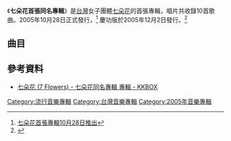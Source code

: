 {{Infobox album
| name       = 七朵花首張同名專輯
| type       = Album
| artist     = [[七朵花|七朵花]]
| cover      = 7F 2005Album.jpeg
| released   = 同名專輯 2005年10月28日<ref name="七朵花首張專輯10月28日推出">{{Cite web |url=http://www.ccr.com.tw/goods/115498 |title=七朵花首張專輯10月28日推出 |access-date=2013-04-28 |archive-date=2019-12-03 |archive-url=https://web.archive.org/web/20191203181812/https://www.ccr.com.tw/goods/115498 }}</ref> <BR/>獵惑慶功版 2005年12月2日<ref name="慶功版12月2日發行">{{Cite web |url=http://www.ccr.com.tw/goods/115518 |title=慶功版12月2日發行 |accessdate=2013-04-28 |archive-date=2016-06-24 |archive-url=https://web.archive.org/web/20160624032501/https://www.ccr.com.tw/goods/115518 |dead-url=no }}</ref>
| recorded   = 2004年－2005年
| genre      = [[華語流行音樂|華語流行音樂]]
| length     = 
| label      = {{flagicon|Taiwan}} [[華納唱片_(台灣)|華納唱片]]
<!-- 未知參數 | number     = 10 -->
| producer   = 
| prev_title = 
| prev_year  = 
| next_title = 
| next_year  = 
}}
《'''七朵花首張同名專輯'''》是[[台灣|台灣]]女子團體[[七朵花|七朵花]]的首張專輯，唱片共收錄10首歌曲。2005年10月28日正式發行，<ref name="七朵花首張專輯10月28日推出">[http://www.ccr.com.tw/goods/115498 七朵花首張專輯10月28日推出]</ref> 慶功版於2005年12月2日發行。<ref name="慶功版12月2日發行">{{Cite web |url=http://www.ccr.com.tw/goods/115518 |title=慶功版12月2日發行 |accessdate=2013-04-28 |archive-date=2016-06-24 |archive-url=https://web.archive.org/web/20160624032501/https://www.ccr.com.tw/goods/115518 |dead-url=no }}</ref>

==曲目==
{{Tracklist
| total_length = 

| title1    = 愛的黑眼圈
| music1    = Yak Bondy<br/>David Eriksen
| lyrics1   = 柯呈雄
| arranger1 = 陳飛午
| length1   = 

| title2    = 魔咒
| music2    = Geoman<br/>Jade Villalon
| lyrics2   = 柯呈雄
| arranger2 = 呂紹淳
| longnote2 = <font size=1>原曲為『Unforgiven』</font>
| length2   = 3:07

| title3    = 好愛她好想他
| music3    = 呂紹淳<br/>利梅玉
| lyrics3   = 柯呈雄
| arranger3 = 呂紹淳
| longnote3 = 與男團[[183club|183club]]合唱<BR/> 第二波主打
| length3   = 5:08

| title4    = 笑著放手
| music4    = <font size=1>Leif Larson/Marcus Black</font>
| lyrics4   = Leif Larson<br><small>中文詞：柯呈雄</small>
| arranger4 = 
| longnote4 = <font size=1>原曲為『What About You』</font>
| length4   = 

| title5    = 試試看
| music5    = 呂紹淳
| lyrics5   = 柯呈雄
| arranger5 = 
| length5   = 3:17

| title6    = 拜金女郎
| music6    = <font size=1>Peter H. Brown</font><BR/><font size=1>Robert S. Rans</font>
| lyrics6   = <font size=1>Peter H. Brown</font><BR/><font size=1>Robert S. Rans</font><br><small>中文詞：武雄</small>
| arranger6 = <font size=1>王治平</font>
| longnote6 = <font size=1>'''第一波主打'''，原曲為『Material Girl』</font>
| length6   = 3:58

| title7    = 你就是唯一
| music7    = 呂紹淳
| lyrics7   = 柯呈雄<br/>王雅君
| arranger7 = 呂紹淳
| longnote7 = 與男團[[K_ONE|K ONE]]合唱
| length7   = 4:07

| title8    = I only want to be with you
| music8    = <font size=1>Michael Hawker</font><BR/><font size=1>Ivor Raymonde</font>
| lyrics8   = 樓南蔚
| arranger8 = <font size=1>Michael Hawker</font><BR/><font size=1>Ivor Raymonde</font>
| longnote8 = <font size=1>原曲為『I only want to be with you』</font>
| length8   = 3:14

| title9    = Say you love me
| music9    = VJ-Victor<BR/>James
| lyrics9   = VJ-James<BR/>[[陳喬恩|陳喬恩]]<BR/>[[郭葦昀|Toro]]
| arranger9 = 呂紹淳
| length9   = 3:58

| title10    = My dear Friend
| music10    = 劉勇志
| lyrics10   = 樓南蔚
| arranger10 = 陳信安
| longnote10 = 
| length10   = 4:19
}}

== 參考資料 ==
{{reflist}}
*[https://www.kkbox.com/tw/tc/album/vUA-cEYNHiKTg0F4s8AV009H-index.html 七朵花 (7 Flowers) - 七朵花同名專輯 專輯 - KKBOX] {{Wayback|url=https://www.kkbox.com/tw/tc/album/vUA-cEYNHiKTg0F4s8AV009H-index.html |date=20220331185410 }}

[[Category:流行音樂專輯|Category:流行音樂專輯]]
[[Category:台灣音樂專輯|Category:台灣音樂專輯]]
[[Category:2005年音樂專輯|Category:2005年音樂專輯]]